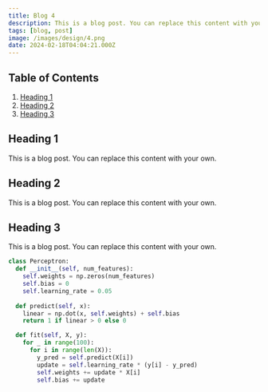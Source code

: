 ```yaml
---
title: Blog 4
description: This is a blog post. You can replace this content with your own.
tags: [blog, post]
image: /images/design/4.png
date: 2024-02-18T04:04:21.000Z
---
```


## Table of Contents

1. [Heading 1](#heading-1)
2. [Heading 2](#heading-2)
3. [Heading 3](#heading-3)


## Heading 1 

This is a blog post. You can replace this content with your own. 

## Heading 2 

This is a blog post. You can replace this content with your own. 

## Heading 3 

This is a blog post. You can replace this content with your own. 

```python
class Perceptron:
  def __init__(self, num_features):
    self.weights = np.zeros(num_features)
    self.bias = 0
    self.learning_rate = 0.05
  
  def predict(self, x):
    linear = np.dot(x, self.weights) + self.bias
    return 1 if linear > 0 else 0 

  def fit(self, X, y):
    for _ in range(100):
      for i in range(len(X)):
        y_pred = self.predict(X[i])
        update = self.learning_rate * (y[i] - y_pred)
        self.weights += update * X[i]
        self.bias += update
```


